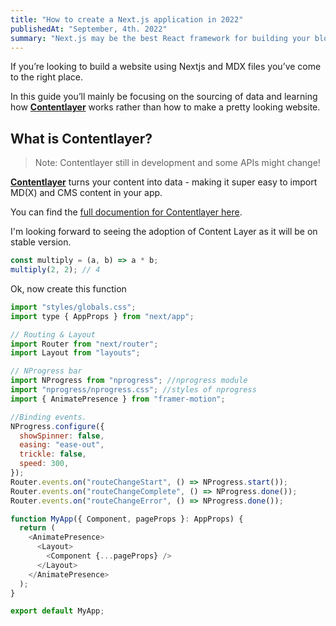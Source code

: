 ```yaml
---
title: "How to create a Next.js application in 2022"
publishedAt: "September, 4th. 2022"
summary: "Next.js may be the best React framework for building your blog. Among the benefits are performance, bundle size and SEO. Let's build one!"
---
```


If you’re looking to build a website using Nextjs and MDX files you’ve come to the right place.

In this guide you’ll mainly be focusing on the sourcing of data and learning how **[Contentlayer](https://github.com/contentlayerdev/contentlayer)** works rather than how to make a pretty looking website.

## **What is Contentlayer?**

> Note: Contentlayer still in development and some APIs might change!

**[Contentlayer](https://github.com/contentlayerdev/contentlayer)** turns your content into data - making it super easy to import MD(X) and CMS content in your app.

You can find the [full documention for Contentlayer here](https://www.contentlayer.dev/docs).

I'm looking forward to seeing the adoption of Content Layer as it will be on stable version.

```ts showLineNumbers title="multiply.js" {3}
const multiply = (a, b) => a * b;
multiply(2, 2); // 4
```

Ok, now create this function

```js showLineNumbers title="_app.ts" {36}
import "styles/globals.css";
import type { AppProps } from "next/app";

// Routing & Layout
import Router from "next/router";
import Layout from "layouts";

// NProgress bar
import NProgress from "nprogress"; //nprogress module
import "nprogress/nprogress.css"; //styles of nprogress
import { AnimatePresence } from "framer-motion";

//Binding events.
NProgress.configure({
  showSpinner: false,
  easing: "ease-out",
  trickle: false,
  speed: 300,
});
Router.events.on("routeChangeStart", () => NProgress.start());
Router.events.on("routeChangeComplete", () => NProgress.done());
Router.events.on("routeChangeError", () => NProgress.done());

function MyApp({ Component, pageProps }: AppProps) {
  return (
    <AnimatePresence>
      <Layout>
        <Component {...pageProps} />
      </Layout>
    </AnimatePresence>
  );
}

export default MyApp;
```

